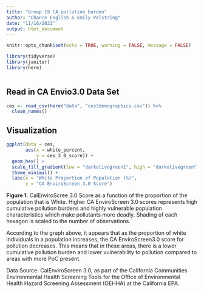 ```yaml
---
title: "Group 19 CA pollution burden"
author: "Chance English & Emily Pelstring"
date: "11/16/2021"
output: html_document
---
```


```r
knitr::opts_chunk$set(echo = TRUE, warning = FALSE, message = FALSE)

library(tidyverse)
library(janitor)
library(here)



```


## Read in CA Envio3.0 Data Set


```r

ces <- read_csv(here("data", "ces3demographics.csv")) %>% 
  clean_names()


```

## Visualization 

```r
ggplot(data = ces,
       aes(x = white_percent,
           y = ces_3_0_score)) + 
  geom_hex() +
  scale_fill_gradient(low = "darkolivegreen1", high = "darkolivegreen") +
  theme_minimal() +
  labs(x = "White Proportion of Population (%)",
       y = "CA EnviroScreen 3.0 Score")
```

**Figure 1.** CalEnviroScree 3.0 Score as a function of the proportion of the population that is White. Higher CA EnviroScreen 3.0 scores represents high cumulative pollution burdens and highly vulnerable population characteristics which make pollutants more deadly. Shading of each hexagon is scaled to the number of observations.

According to the graph above, it appears that as the proportion of white individuals in a population increases, the CA EnviroScreen3.0 score for pollution decreases. This means that in these areas, there is a lower cumulative pollution burden and lower vulnerability to pollution compared to areas with more PoC present. 

Data Source: CalEnviroScreen 3.0, as part of the California Communities Environmental Health Screening Tools for the Office of Environmental Health Hazard Screening Assessment (OEHHA) at the California EPA. 
